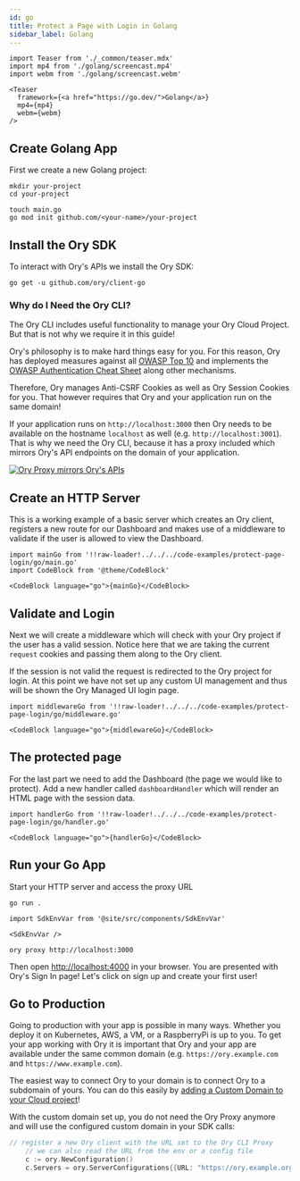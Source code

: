 ```yaml
---
id: go
title: Protect a Page with Login in Golang
sidebar_label: Golang
---
```


```mdx-code-block
import Teaser from './_common/teaser.mdx'
import mp4 from './golang/screencast.mp4'
import webm from './golang/screencast.webm'

<Teaser
  framework={<a href="https://go.dev/">Golang</a>}
  mp4={mp4}
  webm={webm}
/>
```

## Create Golang App

First we create a new Golang project:

```shell-session
mkdir your-project
cd your-project

touch main.go
go mod init github.com/<your-name>/your-project
```

## Install the Ory SDK

To interact with Ory's APIs we install the Ory SDK:

```shell-session
go get -u github.com/ory/client-go
```

### Why do I Need the Ory CLI?

The Ory CLI includes useful functionality to manage your Ory Cloud Project. But
that is not why we require it in this guide!

Ory's philosophy is to make hard things easy for you. For this reason, Ory has
deployed measures against all
[OWASP Top 10](https://owasp.org/www-project-top-ten/) and implements the
[OWASP Authentication Cheat Sheet](https://cheatsheetseries.owasp.org/cheatsheets/Authentication_Cheat_Sheet.html)
along other mechanisms.

Therefore, Ory manages Anti-CSRF Cookies as well as Ory Session Cookies for you.
That however requires that Ory and your application run on the same domain!

If your application runs on `http://localhost:3000` then Ory needs to be
available on the hostname `localhost` as well (e.g. `http://localhost:3001`).
That is why we need the Ory CLI, because it has a proxy included which mirrors
Ory's API endpoints on the domain of your application.

[![Ory Proxy mirrors Ory's APIs](https://mermaid.ink/img/pako:eNptkMFKxEAMhl8l5GIXdm1BT3MQWlxEEBxWL8JchjbaYqcZMlO0bPfdna71sGBOP-H7EpIj1twQKvwQ61t4OpgBUlVZJfwVSDaw293ND_tXaGP0Ks97rm3fcojqtiiKGXT2LBNo4e9p8-vqs-I6EZYANkJ-zTLlM5T6cYGvwpLCBf3vgpvzgjJ741Gg9H41ykU4UPA8BJr1OuaiWeEWHYmzXZNOOy6IwdiSI4MqxcbKp0EznBI3-sZG2jddZEH1bvtAW7Rj5JdpqFFFGekPuu9sepNbqdMP2FdlPQ)](https://mermaid-js.github.io/mermaid-live-editor/edit#pako:eNptkMFKxEAMhl8l5GIXdm1BT3MQWlxEEBxWL8JchjbaYqcZMlO0bPfdna71sGBOP-H7EpIj1twQKvwQ61t4OpgBUlVZJfwVSDaw293ND_tXaGP0Ks97rm3fcojqtiiKGXT2LBNo4e9p8-vqs-I6EZYANkJ-zTLlM5T6cYGvwpLCBf3vgpvzgjJ741Gg9H41ykU4UPA8BJr1OuaiWeEWHYmzXZNOOy6IwdiSI4MqxcbKp0EznBI3-sZG2jddZEH1bvtAW7Rj5JdpqFFFGekPuu9sepNbqdMP2FdlPQ)

## Create an HTTP Server

This is a working example of a basic server which creates an Ory client,
registers a new route for our Dashboard and makes use of a middleware to
validate if the user is allowed to view the Dashboard.

```mdx-code-block title="main.go"
import mainGo from '!!raw-loader!../../../code-examples/protect-page-login/go/main.go'
import CodeBlock from '@theme/CodeBlock'

<CodeBlock language="go">{mainGo}</CodeBlock>
```

## Validate and Login

Next we will create a middleware which will check with your Ory project if the
user has a valid session. Notice here that we are taking the current `request`
cookies and passing them along to the Ory client.

If the session is not valid the request is redirected to the Ory project for
login. At this point we have not set up any custom UI management and thus will
be shown the Ory Managed UI login page.

```mdx-code-block title="middleware.go"
import middlewareGo from '!!raw-loader!../../../code-examples/protect-page-login/go/middleware.go'

<CodeBlock language="go">{middlewareGo}</CodeBlock>
```

## The protected page

For the last part we need to add the Dashboard (the page we would like to
protect). Add a new handler called `dashboardHandler` which will render an HTML
page with the session data.

```mdx-code-block title="handler.go"
import handlerGo from '!!raw-loader!../../../code-examples/protect-page-login/go/handler.go'

<CodeBlock language="go">{handlerGo}</CodeBlock>
```

## Run your Go App

Start your HTTP server and access the proxy URL

```shell-session
go run .
```

```mdx-code-block
import SdkEnvVar from '@site/src/components/SdkEnvVar'

<SdkEnvVar />
```

```shell-session
ory proxy http://localhost:3000
```

Then open [http://localhost:4000](http://localhost:4000) in your browser. You
are presented with Ory's Sign In page! Let's click on sign up and create your
first user!

## Go to Production

Going to production with your app is possible in many ways. Whether you deploy
it on Kubernetes, AWS, a VM, or a RaspberryPi is up to you. To get your app
working with Ory it is important that Ory and your app are available under the
same common domain (e.g. `https://ory.example.com` and
`https://www.example.com`).

The easiest way to connect Ory to your domain is to connect Ory to a subdomain
of yours. You can do this easily by
[adding a Custom Domain to your Cloud project](../custom-domains.mdx)!

With the custom domain set up, you do not need the Ory Proxy anymore and will
use the configured custom domain in your SDK calls:

```go
// register a new Ory client with the URL set to the Ory CLI Proxy
	// we can also read the URL from the env or a config file
	c := ory.NewConfiguration()
	c.Servers = ory.ServerConfigurations{{URL: "https://ory.example.org"}}
```
